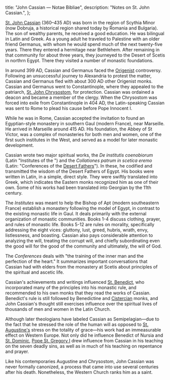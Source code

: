   title: "John Cassian — Notae Bibliae",
  description: "Notes on St. John Cassian.",
};

<Initial text="John Cassian" />

[St. John Cassian](/glossary/names#john) (360–435 AD) was born in the region of Scythia Minor (now Dobruja, a historical region shared today by Romania and Bulgaria). The son of wealthy parents, he received a good education. He was bilingual in Latin and Greek. As a young adult he traveled to Palestine with an older friend Germanus, with whom he would spend much of the next twenty-five years. There they entered a hermitage near Bethlehem. After remaining in that community for about three years, they journeyed to the Desert of Scetis in northrn Egypt. There they visited a number of monastic foundations.

In around 399 AD, Cassian and Germanus faced the [Origenist](/people/scholars/origen) controversy. Following an unsuccessful journey to Alexandria to protest the matter, Cassian and Germanus fled with about 300 AD other Origenist monks. Cassian and Germanus went to Constantinople, where they appealed to the patriarch, [St. John Chrysostom](/people/saints/greek-fathers/john-chrysostom), for protection. Cassian was ordained a deacon and became a member of the clergy. When the Chrysostom was forced into exile from Constantinople in 404 AD, the Latin-speaking Cassian was sent to Rome to plead his cause before Pope Innocent I.

While he was in Rome, Cassian accepted the invitation to found an Egyptian-style monastery in southern Gaul (modern France), near Marseille. He arrived in Marseille around 415 AD. His foundation, the Abbey of St Victor, was a complex of monasteries for both men and women, one of the first such institutes in the West, and served as a model for later monastic development.

Cassian wrote two major spiritual works, the *De institutis coenobiorum* (Latin "Institutes of the <Definition lang="greek" anchor="koinobion" text="Coenobia" />") and the *Collationes patrum in scetica eremo* (Latin: "Conferences of the [Desert Fathers](/people/saints/desert-fathers)"). In these, he codified and transmitted the wisdom of the Desert Fathers of Egypt. His books were written in Latin, in a simple, direct style. They were swiftly translated into Greek, which indicates the Eastern monks recognized him as one of their own. Some of his works had been translated into Georgian by the 11th century.

The *Institutes* was meant to help the Bishop of Apt (modern southeastern France) establish a monastery following the model of Egypt, in contrast to the existing monastic life in Gaul. It deals primarily with the external organization of monastic communities. Books 1-4 discuss clothing, prayer, and rules of monastic life. Books 5-12 are rules on morality, specifically addressing the eight vices: gluttony, lust, greed, hubris, wrath, envy, listlessness, and boasting. Cassian also pays considerable attention to analyzing the will, treating the corrupt will, and chiefly subordinating even the good will for the good of the community and ultimately, the will of God.

The *Conferences* deals with "the training of the inner man and the perfection of the heart." It summarizes important conversations that Cassian had with elders from the monastery at Scetis about principles of the spiritual and ascetic life.

Cassian's achievements and writings influenced [St. Benedict](/people/saints/medieval/benedict-of-nursia), who incorporated many of the principles into his monastic rule, and recommended to his own monks that they read the works of Cassian. Benedict's rule is still followed by Benedictine and [Cistercian](/people/saints/medieval/bernard-of-clairvaux) monks, and John Cassian's thought still exercises influence over the spiritual lives of thousands of men and women in the Latin Church.

Although later theologians have labeled Cassian as Semipelagian—due to the fact that he stressed the role of the human will as opposed to [St. Augustine's](/people/saints/latin-fathers/augustine-of-hippo) stress on the totality of grace—his work had an immeasurable effect on Western Europe. Not only did he influence Benedict of Nursia and [St. Dominic](/people/saints/medieval/dominic-of-osma), [Pope St. Gregory I](/people/saints/latin-fathers/gregory-the-great) drew influence from Cassian in his teaching on the seven deadly sins, as well as in much of his teaching on repentance and prayer.

Like his contemporaries Augustine and Chrysostom, John Cassian was never formally canonized, a process that came into use several centuries after his death. Nonetheless, the Western Church ranks him as a saint.
